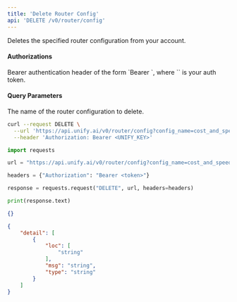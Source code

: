 ```yaml
---
title: 'Delete Router Config'
api: 'DELETE /v0/router/config'
---
```

Deletes the specified router configuration from your account.

#### Authorizations

<ParamField header="Authorization" type="string" required="true">
  Bearer authentication header of the form `Bearer <token>`, where `<token>` is your auth token.
</ParamField>

#### Query Parameters

<ParamField query="config_name" type="string" required="true">
The name of the router configuration to delete.
</ParamField>

<RequestExample>

```bash cURL
curl --request DELETE \
  --url 'https://api.unify.ai/v0/router/config?config_name=cost_and_speed_optimized' \
  --header 'Authorization: Bearer <UNIFY_KEY>'
```

```python Python
import requests

url = "https://api.unify.ai/v0/router/config?config_name=cost_and_speed_optimized"

headers = {"Authorization": "Bearer <token>"}

response = requests.request("DELETE", url, headers=headers)

print(response.text)
```

</RequestExample>
<ResponseExample>

```json 200
{}
```

```json 422
{
    "detail": [
        {
            "loc": [
                "string"
            ],
            "msg": "string",
            "type": "string"
        }
    ]
}
```

</ResponseExample>
